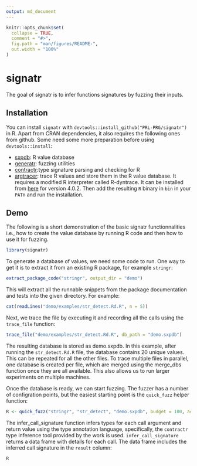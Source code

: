 ```yaml
---
output: md_document
---
```


<!-- README.md is generated from README.Rmd. Please edit that file -->

```r
knitr::opts_chunk$set(
  collapse = TRUE,
  comment = "#>",
  fig.path = "man/figures/README-",
  out.width = "100%"
)
```

# signatr

<!-- badges: start -->
<!-- badges: end -->

The goal of signatr is to infer functions signatures by fuzzing their inputs.

## Installation

You can install `signatr` with `devtools::install_github("PRL-PRG/signatr")` in R.
Apart from CRAN dependencies, it also requires the following ones from github. 
Some need some more preparation before using `devtools::install`:

- [sxpdb](https://github.com/PRL-PRG/sxpdb/): R value database
- [generatr](https://github.com/reallyTG/generatr): fuzzing utilities
- [contractr](https://github.com/PRL-PRG/contractr):type signature parsing and checking for R
- [argtracer](https://github.com/PRL-PRG/argtracer): trace R values and store them in the R value database. It requires a modified R interpreter called R-dyntrace. It can be installed from [here](https://github.com/PRL-PRG/R-dyntrace/tree/r-4.0.2) for version 4.0.2. Then add the resulting `R` binary in `bin` in your `PATH` and run the installation.

## Demo

The following is a short demonstration of the basic signatr functionnalities i.e., how to create the value database by running R code and then how to use it for fuzzing.

```r
library(signatr)
```

To generate a database of values, we need some code to run. One way to get it is to extract it from an existing R package, for example `stringr`:

```r
extract_package_code("stringr", output_dir = "demo")
```

This will extract all the runnable snippets from the package documentation and tests into the given directory. For example:

```r
cat(readLines("demo/examples/str_detect.Rd.R", n = 5))
```


Next, we trace the file by executing it and recording all the calls using the `trace_file` function:

```r
trace_file("demo/examples/str_detect.Rd.R", db_path = "demo.sxpdb")
```

The resulting database is stored as demo.sxpdb. In this example, after running the `str_detect.Rd.R`  file, the database contains 20 unique values. This can be repeated for all the other files. To trace multiple files in parallel, one database is created per file, which are merged using the merge_dbs function once they are all available. This also allows us to run larger experiments on multiple machines.

Once the database is ready, we can start fuzzing. The fuzzer has a number of configration points, but the easiest starting point is the `quick_fuzz` helper function:

```r
R <- quick_fuzz("stringr", "str_detect", "demo.sxpdb", budget = 100, action = "infer")
```

The infer_call_signature function infers types for each call argument and return value using the type annotation language, specifically, the `contractr` type inference tool provided by the work is used. `infer_call_signature` returns a data frame with details for each call. The data frame includes the inferred call signature in the `result` column:

```r
R
```

